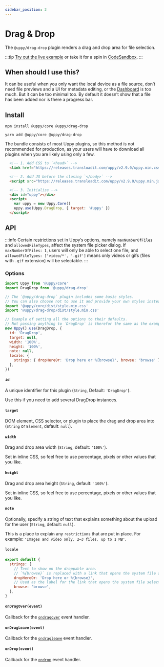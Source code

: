 ```yaml
---
sidebar_position: 2
---
```



# Drag & Drop

The `@uppy/drag-drop` plugin renders a drag and drop area for file selection.

:::tip
[Try out the live example](/examples) or take it for a spin in [CodeSandbox](#).
:::

## When should I use this?

It can be useful when you only want the local device as a file source, don’t need file previews and a UI for metadata editing,
or the [Dashboard](/docs/dashboard/) is too much. But it can be too minimal too.
By default it doesn’t show that a file has been added nor is there a progress bar.

## Install

<Tabs>
  <TabItem value="npm" label="NPM" default>

  ```shell
  npm install @uppy/core @uppy/drag-drop
  ```

  </TabItem>

  <TabItem value="yarn" label="Yarn">

  ```shell
  yarn add @uppy/core @uppy/drag-drop
  ```

  </TabItem>

  <TabItem value="cdn" label="CDN">
    <Admonition type="caution">
      <p>
        The bundle consists of most Uppy plugins, so this method is not recommended for production,
        as your users will have to download all plugins when you are likely using only a few.
      </p>
    </Admonition>

  ```html
    <!-- 1. Add CSS to `<head>` -->
    <link href="https://releases.transloadit.com/uppy/v2.9.0/uppy.min.css" rel="stylesheet">

    <!-- 2. Add JS before the closing `</body>` -->
    <script src="https://releases.transloadit.com/uppy/v2.9.0/uppy.min.js"></script>

    <!-- 3. Initialize -->
    <div id="uppy"></div>
    <script>
      var uppy = new Uppy.Core()
      uppy.use(Uppy.DragDrop, { target: '#uppy' })
    </script>
  ```
  </TabItem>
</Tabs>

## API

:::info
Certain [restrictions](/docs/uppy#restrictions) set in Uppy’s options, namely `maxNumberOfFiles` and `allowedFileTypes`,
affect the system file picker dialog. If `maxNumberOfFiles: 1`, users will only be able to select one file,
and `allowedFileTypes: ['video/*', '.gif']` means only videos or gifs (files with `.gif` extension) will be selectable.
:::

### Options

```js
import Uppy from '@uppy/core'
import DragDrop from '@uppy/drag-drop'

// The `@uppy/drag-drop` plugin includes some basic styles.
// You can also choose not to use it and provide your own styles instead.
import '@uppy/core/dist/style.min.css'
import '@uppy/drag-drop/dist/style.min.css'

// Example of setting all the options to their defaults.
// Not passing anything to `DragDrop` is therefor the same as the example below.
new Uppy().use(DragDrop, {
  id: 'DragDrop',
  target: null,
  width: '100%',
  height: '100%',
  note: null,
  locale: {
    strings: { dropHereOr: 'Drop here or %{browse}', browse: 'browse' },
  },
})
```

#### `id`

A unique identifier for this plugin (`String`, Default: `'DragDrop'`).

Use this if you need to add several DragDrop instances.

#### `target`

DOM element, CSS selector, or plugin to place the drag and drop area into (`String` or `Element`, default: `null`).

#### `width`

Drag and drop area width (`String`, default: `'100%'`).

Set in inline CSS, so feel free to use percentage, pixels or other values that you like.

#### `height`

Drag and drop area height (`String`, default: `'100%'`).

Set in inline CSS, so feel free to use percentage, pixels or other values that you like.

#### `note`

Optionally, specify a string of text that explains something about the upload for the user (`String`, default: `null`).

This is a place to explain any `restrictions` that are put in place. For example: `'Images and video only, 2–3 files, up to 1 MB'`.

#### `locale`

```js
export default {
  strings: {
    // Text to show on the droppable area.
    // `%{browse}` is replaced with a link that opens the system file selection dialog.
    dropHereOr: 'Drop here or %{browse}',
    // Used as the label for the link that opens the system file selection dialog.
    browse: 'browse',
  },
}
```

#### `onDragOver(event)`

Callback for the [`ondragover`][ondragover] event handler.

#### `onDragLeave(event)`

Callback for the [`ondragleave`][ondragleave] event handler.

#### `onDrop(event)`

Callback for the [`ondrop`][ondrop] event handler.

[ondragover]: https://developer.mozilla.org/en-US/docs/Web/API/GlobalEventHandlers/ondragover

[ondragleave]: https://developer.mozilla.org/en-US/docs/Web/API/GlobalEventHandlers/ondragleave

[ondrop]: https://developer.mozilla.org/en-US/docs/Web/API/GlobalEventHandlers/ondrop
